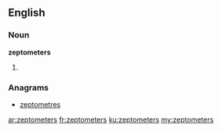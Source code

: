 ==English==

===Noun===
'''zeptometers'''

# {{plural of|zeptometer}}

===Anagrams===
* [[zeptometres#English|zeptometres]]

[[ar:zeptometers]]
[[fr:zeptometers]]
[[ku:zeptometers]]
[[my:zeptometers]]
